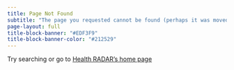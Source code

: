 ```yaml
---
title: Page Not Found
subtitle: "The page you requested cannot be found (perhaps it was moved or renamed)."
page-layout: full
title-block-banner: "#EDF3F9"
title-block-banner-color: "#212529"
---
```


Try searching or go to [Health RADAR's home page](/radar/index.qmd)
